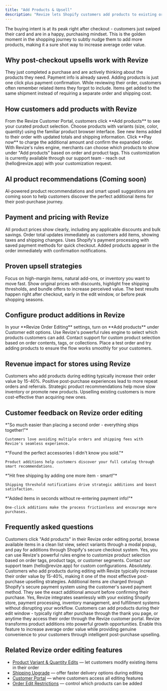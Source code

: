 ```yaml
---
title: "Add Products & Upsell"
description: "Revize lets Shopify customers add products to existing orders after checkout. Turn order edits into revenue opportunities with smart product suggestions and seamless payment handling."
---
```


<Note>
  The buying intent is at its peak right after checkout - customers just swiped their card and are in a happy, purchasing mindset. This is the golden moment in the shopping journey to subtly nudge them to add more products, making it a sure shot way to increase average order value.
</Note>

## Why post-checkout upsells work with Revize

<CardGroup cols={2}>
  <Card title="Customer's in Buying Mode" icon="cart-shopping" color="#10b981">
    They just completed a purchase and are actively thinking about the products they need.
  </Card>
  <Card title="No Checkout Friction" icon="bolt" color="#8b5cf6">
    Payment info is already saved. Adding products is just one click plus payment confirmation.
  </Card>
  <Card title="Natural Add-On Timing" icon="lightbulb" color="#f59e0b">
    While reviewing their order, customers often remember related items they forgot to include.
  </Card>
  <Card title="Immediate Gratification" icon="rocket" color="#ef4444">
    Items get added to the same shipment instead of requiring a separate order and shipping cost.
  </Card>
</CardGroup>

## How customers add products with Revize

<Steps>
  <Step title="Browse available products">
    From the Revize Customer Portal, customers click **Add products** to see your curated product selection.
  </Step>
  <Step title="Select items to add">
    Choose products with variants (size, color, quantity) using the familiar product browser interface.
  </Step>
  <Step title="Review order changes">
    See new items added to their order with updated totals and shipping information.
  </Step>
  <Step title="Pay for additions">
    Click **Pay now** to charge the additional amount and confirm the expanded order.
  </Step>
</Steps>

<Tip>
  With Revize's rules engine, merchants can choose which products to show under "Add products" based on order and product tags. This customization is currently available through our support team - reach out (hello@revize.app) with your customization request.
</Tip>

## AI product recommendations (Coming soon)

AI-powered product recommendations and smart upsell suggestions are coming soon to help customers discover the perfect additional items for their post-purchase journey.

## Payment and pricing with Revize

<Steps>
  <Step title="Transparent pricing">
    All product prices show clearly, including any applicable discounts and bulk savings.
  </Step>
  <Step title="Real-time totals">
    Order total updates immediately as customers add items, showing taxes and shipping changes.
  </Step>
  <Step title="Secure payment">
    Uses Shopify's payment processing with saved payment methods for quick checkout.
  </Step>
  <Step title="Instant confirmation">
    Added products appear in the order immediately with confirmation notifications.
  </Step>
</Steps>

## Proven upsell strategies

<Tabs>
  <Tab title="Pick the right products">
    Focus on high-margin items, natural add-ons, or inventory you want to move fast.
  </Tab>
  <Tab title="Use pricing psychology">
    Show original prices with discounts, highlight free shipping thresholds, and bundle offers to increase perceived value.
  </Tab>
  <Tab title="Time it well">
    The best results happen right after checkout, early in the edit window, or before peak shopping seasons.
  </Tab>
</Tabs>

## Configure product additions in Revize

<Steps>
  <Step title="Enable the feature">
    In your **Revize Order Editing** settings, turn on **Add products** under Customer edit options.
  </Step>
  <Step title="Choose available products">
    Use Revize's powerful rules engine to select which products customers can add. Contact support for custom product selection based on order contents, tags, or collections.
  </Step>
  <Step title="Test the experience">
    Place a test order and try adding products to ensure the flow works smoothly for your customers.
  </Step>
</Steps>

## Revenue impact for stores using Revize

<CardGroup cols={2}>
  <Card title="Higher Average Order Value" icon="chart-line" color="#10b981">
    Customers who add products during editing typically increase their order value by 15-40%.
  </Card>
  <Card title="Better Customer Lifetime Value" icon="repeat" color="#8b5cf6">
    Positive post-purchase experiences lead to more repeat orders and referrals.
  </Card>
  <Card title="Inventory Movement" icon="warehouse" color="#f59e0b">
    Strategic product recommendations help move slow inventory or promote new products.
  </Card>
  <Card title="Reduced Acquisition Costs" icon="dollar-sign" color="#ef4444">
    Upselling existing customers is more cost-effective than acquiring new ones.
  </Card>
</CardGroup>

## Customer feedback on Revize order editing

<AccordionGroup>
  <Accordion title="Convenience" icon="thumbs-up">
    *"So much easier than placing a second order - everything ships together!"*
    
    Customers love avoiding multiple orders and shipping fees with Revize's seamless experience.
  </Accordion>
  
  <Accordion title="Product Discovery" icon="eye" color="#8b5cf6">
    *"Found the perfect accessories I didn't know you sold."*
    
    Product additions help customers discover your full catalog through smart recommendations.
  </Accordion>
  
  <Accordion title="Savings" icon="piggy-bank">
    *"Hit free shipping by adding one more item - smart!"*
    
    Shipping threshold notifications drive strategic additions and boost satisfaction.
  </Accordion>
  
  <Accordion title="Speed" icon="clock">
    *"Added items in seconds without re-entering payment info!"*
    
    One-click additions make the process frictionless and encourage more purchases.
  </Accordion>
</AccordionGroup>

## Frequently asked questions

<AccordionGroup>
  <Accordion title="How do customers add products to their orders with Revize?" icon="cart-shopping">
    Customers click "Add products" in their Revize order editing portal, browse available items in a clean list view, select variants through a modal popup, and pay for additions through Shopify's secure checkout system.
  </Accordion>

  <Accordion title="Can I control which products customers can add?" icon="sliders">
    Yes, you can use Revize's powerful rules engine to customize product selection based on order tags, product tags, or customer segments. Contact our support team (hello@revize.app) for custom configurations.
  </Accordion>

  <Accordion title="Do product additions increase average order value?" icon="chart-line">
    Absolutely. Customers who add products during editing with Revize typically increase their order value by 15-40%, making it one of the most effective post-purchase upselling strategies.
  </Accordion>

  <Accordion title="How are payments handled for additional products?" icon="credit-card">
    Additional items are charged through Shopify's secure payment system using the customer's saved payment method. They see the exact additional amount before confirming their purchase.
  </Accordion>

  <Accordion title="Does this work with my existing Shopify setup?" icon="plug">
    Yes, Revize integrates seamlessly with your existing Shopify store, payment processing, inventory management, and fulfillment systems without disrupting your workflow.
  </Accordion>

  <Accordion title="When do customers see the option to add products?" icon="clock">
    Customers can add products during their edit window - typically right after purchase through the thank you page, or anytime they access their order through the Revize customer portal.
  </Accordion>
</AccordionGroup>

<Note>
  Revize transforms product additions into powerful growth opportunities. Enable this feature to increase average order value while providing genuine convenience to your customers through intelligent post-purchase upselling.
</Note>

## Related Revize order editing features

- [Product Variant & Quantity Edits](/features/product-quantity-edits) — let customers modify existing items in their order
- [Shipping Upgrade](/features/shipping-upgrade) — offer faster delivery options during editing
- [Customer Portal](/features/customer-portal) — where customers access all editing features
- [Order Edit Restrictions](/setup/order-edit-restrictions) — control which products can be added